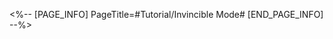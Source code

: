 <%-- [PAGE_INFO]
PageTitle=#Tutorial/Invincible Mode#
[END_PAGE_INFO] --%>
{{Tutorial
|sort      = 998301
|title     = Invincible Mode
|subtitle  = 
|type      = 
|about     = 
|image1    = Tutorial Invincible Mode 1.png{{subst:void|<!--$UPLOAD:<<SpriteOutput/TutorialPic/TutorialPage_998301.png>-<Tutorial Invincible Mode 1.png>-<Tutorial Files>>-->}}
|text1     = After using the ability, enters an {{Color|h|nobold=1|invincible}} state and gain a {{Color|h|nobold=1|speed boost}}. {{Color|h|nobold=1|Colliding}} with other racers or obstacles extends the duration.
}}